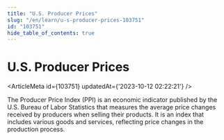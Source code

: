 ```yaml
---
title: "U.S. Producer Prices"
slug: "/en/learn/u-s-producer-prices-103751"
id: "103751"
hide_table_of_contents: true
---
```



# U.S. Producer Prices

<ArticleMeta id={103751} updatedAt={'2023-10-12 02:22:21'} />
<div className='border-solid border-b border-t-0 my-4 border-[var(--ifm-color-gray-300)]' />

The Producer Price Index (PPI) is an economic indicator published by the U.S. Bureau of Labor Statistics that measures the average price changes received by producers when selling their products. It is an index that includes various goods and services, reflecting price changes in the production process.

